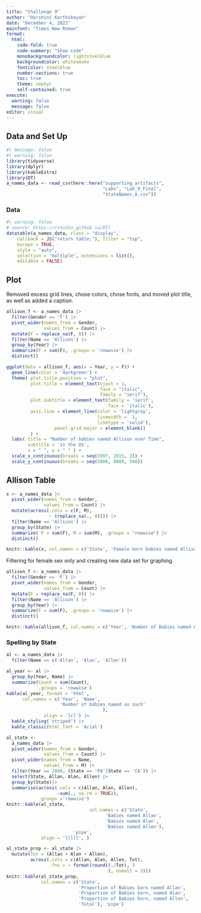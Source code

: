 ```yaml
---
title: "Challenge 9"
author: "Harshini Karthikeyan"
date: "December 4, 2022"
mainfont: "Times New Roman"
format: 
  html:
    code-fold: true
    code-summary: "Show code"
    monobackgroundcolor: lightsteelblue
    backgroundcolor: whitesmoke
    fontcolor: steelblue
    number-sections: true
    toc: true
    theme: zephyr
    self-contained: true
execute: 
  warning: false
  message: false
editor: visual
---
```


## Data and Set Up

```r
#| message: false
#| warning: false
library(tidyverse)
library(dplyr)
library(kableExtra)
library(DT)
a_names_data <- read_csv(here::here("supporting_artifacts",
                                    "Labs", "Lab_9_Final",
                                    "StateNames_A.csv"))
```

### Data

```r
#| warning: false
# source: https://rstudio.github.io/DT/
datatable(a_names_data, class = "display",
    callback = JS("return table;"), filter = "top",
    escape = TRUE,
    style = "auto",
    selection = "multiple", extensions = list(),
    editable = FALSE)
```

## Plot

Removed excess grid lines, chose colors, chose fonts, and moved plot title, as well as added a caption.

```r
allison_f <- a_names_data |>
  filter(Gender == 'F') |>
  pivot_wider(names_from = Gender, 
              values_from = Count) |>
  mutate(F = replace_na(F, 0)) |>
  filter(Name == 'Allison') |>
  group_by(Year) |>
  summarize(F = sum(F), .groups = 'rowwise') |>
  distinct()

ggplot(data = allison_f, aes(x = Year, y = F)) +
  geom_line(color = 'darkgreen') +
  theme( plot.title.position = "plot",
         plot.title = element_text(vjust = 1,
                                   face = "italic",
                                   family = "serif"),
         plot.subtitle = element_text(family = 'serif',
                                      face = 'italic'), 
         axis.line = element_line(color = 'lightgray',
                                  linewidth =  1,
                                  linetype = 'solid'),
                  panel.grid.major = element_blank()
         ) +
  labs( title = "Number of babies named Allison over Time",
        subtitle = 'in the US',
        x = " ", y = " " ) +
  scale_x_continuous(breaks = seq(1997, 2015, 2)) +
  scale_y_continuous(breaks = seq(5000, 8000, 500))
```

## Allison Table

```r
x <- a_names_data |>   
  pivot_wider(names_from = Gender, 
              values_from = Count) |>
  mutate(across(.cols = c(F, M),
                ~ (replace_na(., 0)))) |>
  filter(Name == 'Allison') |>
  group_by(State) |>
  summarize( F = sum(F), M = sum(M), .groups = "rowwise") |>
  distinct()

knitr::kable(x, col.names = c('State', 'Female born babies named Allison', 'Male born babies named Allison'), 'pipe', align = 'lccr')
```

Filtering for female sex only and creating new data set for graphing.

```r
allison_f <- a_names_data |>
  filter(Gender == 'F') |>
  pivot_wider(names_from = Gender, 
              values_from = Count) |>
  mutate(F = replace_na(F, 0)) |>
  filter(Name == 'Allison') |>
  group_by(Year) |>
  summarize(F = sum(F), .groups = 'rowwise') |>
  distinct()

knitr::kable(allison_f, col.names = c('Year', 'Number of Babies named Allison'), 'pipe', align = 'lc')
```

### Spelling by State

```r
al <- a_names_data |>
  filter(Name == c('Allan', 'Alan', 'Allen'))

al_year <- al |>
  group_by(Year, Name) |>
  summarize(Count = sum(Count),
            .groups = 'rowwise') 
kable(al_year, format = 'html',
      col.names = c('Year', 'Name',
                    'Number of babies named as such'
                                    ),
              align = 'lcl') |>
  kable_styling('striped') |>
  kable_classic(html_font = 'Arial')
```

```r
al_state <- 
  a_names_data |>
  pivot_wider(names_from = Gender, 
              values_from = Count) |>
  pivot_wider(names_from = Name, 
              values_from = M) |> 
  filter(Year == 2000, (State == 'PA'|State == 'CA')) |>
  select(State, Allan, Alan, Allen) |>
  group_by(State)|>
  summarise(across(.cols = c(Allan, Alan, Allen), 
                   ~sum(., na.rm = TRUE)),
            .groups ='rowwise')
knitr::kable(al_state,
                               col.names = c('State',
                                     'Babies named Allan',
                                     'Babies named Alan',
                                     'Babies named Allen'),
                         'pipe',
             align = 'lllll', )

```

```r
al_state_prop <- al_state |> 
  mutate(Tot = (Allan + Alan + Allen),
         across(.cols = c(Allan, Alan, Allen, Tot),
                .fns = ~ format(round((./Tot), 3
                                      ), nsmall = 3)))
knitr::kable(al_state_prop,
             col.names = c('State',
                           'Proportion of Babies born named Allan',
                           'Proportion of Babies born, named Alan',
                           'Proportion of Babies born, named Allen',
                           'Total'), 'pipe')
```

